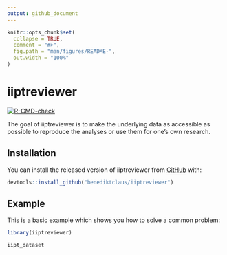 ```yaml
---
output: github_document
---
```


<!-- README.md is generated from README.Rmd. Please edit that file -->

```r
knitr::opts_chunk$set(
  collapse = TRUE,
  comment = "#>",
  fig.path = "man/figures/README-",
  out.width = "100%"
)
```

# iiptreviewer

<!-- badges: start -->
[![R-CMD-check](https://github.com/pedscience/iiptreviewer/workflows/R-CMD-check/badge.svg)](https://github.com/pedscience/iiptreviewer/actions)
<!-- badges: end -->

The goal of iiptreviewer is to make the underlying data as accessible as possible to reproduce the analyses or use them for one's own research.

## Installation

You can install the released version of iiptreviewer from [GitHub](https://github.com/) with:

``` r
devtools::install_github("benediktclaus/iiptreviewer")
```

## Example

This is a basic example which shows you how to solve a common problem:

```r
library(iiptreviewer)

iipt_dataset
```
